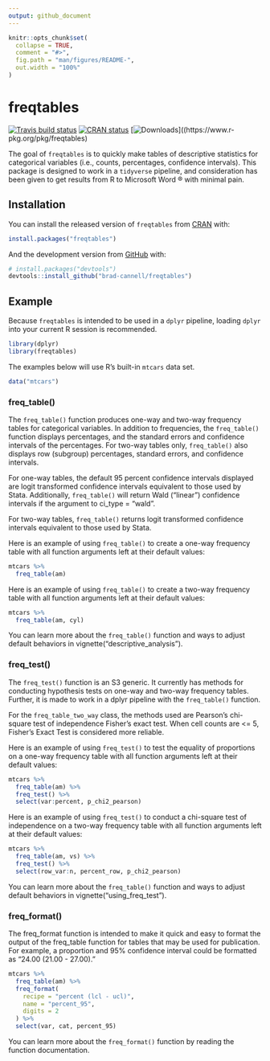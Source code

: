```yaml
---
output: github_document
---
```


<!-- README.md is generated from README.Rmd. Please edit that file -->

```r
knitr::opts_chunk$set(
  collapse = TRUE,
  comment = "#>",
  fig.path = "man/figures/README-",
  out.width = "100%"
)
```

# freqtables

<!-- badges: start -->
[![Travis build status](https://travis-ci.com/brad-cannell/freqtables.svg?branch=master)](https://travis-ci.com/brad-cannell/freqtables)
[![CRAN status](https://www.r-pkg.org/badges/version/freqtables)](https://cran.r-project.org/package=freqtables)
[![Downloads](http://cranlogs.r-pkg.org/badges/grand-total/freqtables)]((https://www.r-pkg.org/pkg/freqtables)
<!-- badges: end -->

The goal of `freqtables` is to quickly make tables of descriptive statistics for categorical variables (i.e., counts, percentages, confidence intervals). This package is designed to work in a `tidyverse` pipeline, and consideration has been given to get results from R to Microsoft Word ® with minimal pain.

## Installation

You can install the released version of `freqtables` from [CRAN](https://CRAN.R-project.org) with:

``` r
install.packages("freqtables")
```

And the development version from [GitHub](https://github.com/) with:

``` r
# install.packages("devtools")
devtools::install_github("brad-cannell/freqtables")
```
## Example

Because `freqtables` is intended to be used in a `dplyr` pipeline, loading `dplyr` into your current R session is recommended.

```r
library(dplyr)
library(freqtables)
```

The examples below will use R's built-in `mtcars` data set.

```r
data("mtcars")
```

### freq_table()

The `freq_table()` function produces one-way and two-way frequency tables for categorical variables. In addition to frequencies, the `freq_table()` function displays percentages, and the standard errors and confidence intervals of the percentages. For two-way tables only, `freq_table()` also displays row (subgroup) percentages, standard errors, and confidence intervals.

For one-way tables, the default 95 percent confidence intervals displayed are logit transformed confidence intervals equivalent to those used by Stata. Additionally, `freq_table()` will return Wald ("linear") confidence intervals if the argument to ci_type = "wald".

For two-way tables, `freq_table()` returns logit transformed confidence intervals equivalent to those used by Stata.

Here is an example of using `freq_table()` to create a one-way frequency table with all function arguments left at their default values:

```r
mtcars %>% 
  freq_table(am)
```

Here is an example of using `freq_table()` to create a two-way frequency table with all function arguments left at their default values:

```r
mtcars %>% 
  freq_table(am, cyl)
```

You can learn more about the `freq_table()` function and ways to adjust default behaviors in vignette("descriptive_analysis").

### freq_test()

The `freq_test()` function is an S3 generic. It currently has methods for conducting hypothesis tests on one-way and two-way frequency tables. Further, it is made to work in a dplyr pipeline with the `freq_table()` function.

For the `freq_table_two_way` class, the methods used are Pearson's chi-square test of independence Fisher's exact test. When cell counts are <= 5, Fisher's Exact Test is considered more reliable.

Here is an example of using `freq_test()` to test the equality of proportions on a one-way frequency table with all function arguments left at their default values:

```r
mtcars %>%
  freq_table(am) %>%
  freq_test() %>%
  select(var:percent, p_chi2_pearson)
```

Here is an example of using `freq_test()` to conduct a chi-square test of independence on a two-way frequency table with all function arguments left at their default values:

```r
mtcars %>%
  freq_table(am, vs) %>%
  freq_test() %>%
  select(row_var:n, percent_row, p_chi2_pearson)
```

You can learn more about the `freq_table()` function and ways to adjust default behaviors in vignette("using_freq_test").

### freq_format()

The freq_format function is intended to make it quick and easy to format the output of the freq_table function for tables that may be used for publication. For example, a proportion and 95% confidence interval could be formatted as "24.00 (21.00 - 27.00)."

```r
mtcars %>%
  freq_table(am) %>%
  freq_format(
    recipe = "percent (lcl - ucl)",
    name = "percent_95",
    digits = 2
  ) %>%
  select(var, cat, percent_95)
```

You can learn more about the `freq_format()` function by reading the function documentation.



